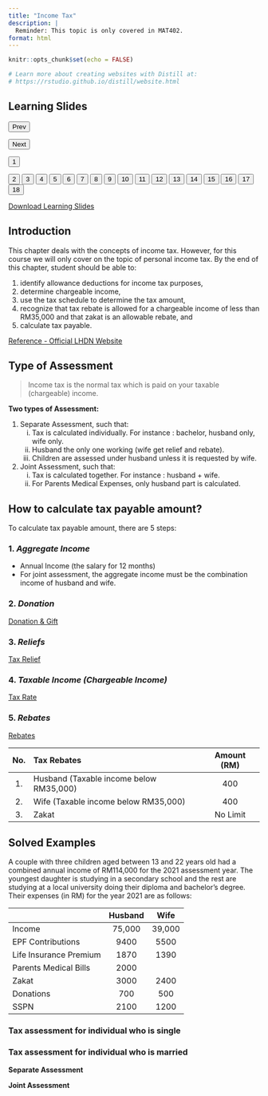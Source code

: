 ```yaml
---
title: "Income Tax"
description: |
  Reminder: This topic is only covered in MAT402.
format: html
---
```


```r
knitr::opts_chunk$set(echo = FALSE)

# Learn more about creating websites with Distill at:
# https://rstudio.github.io/distill/website.html

```

<html>

<title>W3.CSS</title>

<meta name="viewport" content="width=device-width, initial-scale=1">

<link rel="stylesheet" href="https://www.w3schools.com/w3css/4/w3.css">

```{=html}
<style>
  .mySlides {display:none}
</style>
```
<body>

::: w3-container
<h2>Learning Slides</h2>
:::

::: {.w3-content style="max-width:800px"}
<img src="images\income\Slide1.png" class="mySlides" style="width:100%"/> <img src="images\income\Slide2.png" class="mySlides" style="width:100%"/> <img src="images\income\Slide3.png" class="mySlides" style="width:100%"/> <img src="images\income\Slide4.png" class="mySlides" style="width:100%"/> <img src="images\income\Slide5.png" class="mySlides" style="width:100%"/> <img src="images\income\Slide6.png" class="mySlides" style="width:100%"/> <img src="images\income\Slide7.png" class="mySlides" style="width:100%"/> <img src="images\income\Slide8.png" class="mySlides" style="width:100%"/> <img src="images\income\Slide9.png" class="mySlides" style="width:100%"/> <img src="images\income\Slide10.png" class="mySlides" style="width:100%"/> <img src="images\income\Slide11.png" class="mySlides" style="width:100%"/> <img src="images\income\Slide12.png" class="mySlides" style="width:100%"/> <img src="images\income\Slide13.png" class="mySlides" style="width:100%"/> <img src="images\income\Slide14.png" class="mySlides" style="width:100%"/> <img src="images\income\Slide15.png" class="mySlides" style="width:100%"/> <img src="images\income\Slide16.png" class="mySlides" style="width:100%"/> <img src="images\income\Slide17.png" class="mySlides" style="width:100%"/> <img src="images\income\Slide18.png" class="mySlides" style="width:100%"/>
:::

::: w3-center
<button class="w3-button w3-light-grey" onclick="plusDivs(-1)">Prev</button> <button class="w3-button w3-light-grey" onclick="plusDivs(1)">Next</button>
:::

::: w3-center
<button class="w3-button demo" onclick="currentDiv(1)">1</button> <button class="w3-button demo" onclick="currentDiv(2)">2</button> <button class="w3-button demo" onclick="currentDiv(3)">3</button> <button class="w3-button demo" onclick="currentDiv(4)">4</button> <button class="w3-button demo" onclick="currentDiv(5)">5</button> <button class="w3-button demo" onclick="currentDiv(6)">6</button> <button class="w3-button demo" onclick="currentDiv(7)">7</button> <button class="w3-button demo" onclick="currentDiv(8)">8</button> <button class="w3-button demo" onclick="currentDiv(9)">9</button> <button class="w3-button demo" onclick="currentDiv(10)">10</button> <button class="w3-button demo" onclick="currentDiv(11)">11</button> <button class="w3-button demo" onclick="currentDiv(12)">12</button> <button class="w3-button demo" onclick="currentDiv(13)">13</button> <button class="w3-button demo" onclick="currentDiv(14)">14</button> <button class="w3-button demo" onclick="currentDiv(15)">15</button> <button class="w3-button demo" onclick="currentDiv(16)">16</button> <button class="w3-button demo" onclick="currentDiv(17)">17</button> <button class="w3-button demo" onclick="currentDiv(18)">18</button>
:::

```{=html}
<script>
var slideIndex = 1;
showDivs(slideIndex);

function plusDivs(n) {
  showDivs(slideIndex += n);
}

function currentDiv(n) {
  showDivs(slideIndex = n);
}

function showDivs(n) {
  var i;
  var x = document.getElementsByClassName("mySlides");
  var dots = document.getElementsByClassName("demo");
  if (n > x.length) {slideIndex = 1}    
  if (n < 1) {slideIndex = x.length}
  for (i = 0; i < x.length; i++) {
    x[i].style.display = "none";  
  }
  for (i = 0; i < dots.length; i++) {
    dots[i].className = dots[i].className.replace(" w3-red", "");
  }
  x[slideIndex-1].style.display = "block";  
  dots[slideIndex-1].className += " w3-red";
}
</script>
```
</body>

</html>

<aside>[Download Learning Slides](files/slides/income.pdf)</aside>

## Introduction

This chapter deals with the concepts of income tax. However, for this course we will only cover on the topic of personal income tax. By the end of this chapter, student should be able to:

1.  identify allowance deductions for income tax purposes,\
2.  determine chargeable income,\
3.  use the tax schedule to determine the tax amount,\
4.  recognize that tax rebate is allowed for a chargeable income of less than RM35,000 and that zakat is an allowable rebate, and\
5.  calculate tax payable.

[Reference - Official LHDN Website](https://www.hasil.gov.my/en/individual/introduction-individual-income-tax/)

## Type of Assessment

> Income tax is the normal tax which is paid on your taxable (chargeable) income.

**Two types of Assessment:**

1.  Separate Assessment, such that:
    i.  Tax is calculated individually. For instance : bachelor, husband only, wife only.\
    ii. Husband the only one working (wife get relief and rebate).\
    iii. Children are assessed under husband unless it is requested by wife.
2.  Joint Assessment, such that:
    i.  Tax is calculated together. For instance : husband + wife.\
    ii. For Parents Medical Expenses, only husband part is calculated.

## How to calculate tax payable amount?

To calculate tax payable amount, there are 5 steps:

### 1. *Aggregate Income*

-   Annual Income (the salary for 12 months)\
-   For joint assessment, the aggregate income must be the combination income of husband and wife.

### 2. *Donation*

[Donation & Gift](https://www.hasil.gov.my/en/individual/individual-life-cycle/how-to-declare-income/donations-gifts/)

<!-- | Contribution | Amount |   --> <!-- |:-------------|:------:|   --> <!-- | Gift of money to the Government, State Government or Local Authorities. | NIL |   --> <!-- | Gift of money to Approved Institutions or Organisations. | (Amount is limited to 7% of aggregate income)  |   --> <!-- | Gift of money or cost of contribution in kind for any Approved Sports Activity or Sports Body. | (Amount is limited to 7% of aggregate income) |   --> <!-- | Gift of money or cost of contribution in kind for any Approved Project of National Interest Approved by Ministry of Finance. | (Amount is limited to 7% of aggregate income) |   --> <!-- | Gift of artifacts, manuscripts or paintings. | NIL |   --> <!-- | Gift of money for provision of Library Facilities or to Libraries | NIL |   -->

### 3. *Reliefs*

<!-- ```{r echo=FALSE} -->

<!-- library(webshot) -->

<!-- knitr::include_url("https://www.hasil.gov.my/en/individual/individual-life-cycle/how-to-declare-income/tax-reliefs/") -->

<!-- ```   -->

<!-- <iframe width='1000px' height='1000px' src='https://www.hasil.gov.my/en/individual/individual-life-cycle/how-to-declare-income/tax-reliefs/'> -->

<!--   <p>Your browser does not support iframes</p> -->

<!-- </iframe> -->

[Tax Relief](https://www.hasil.gov.my/en/individual/individual-life-cycle/how-to-declare-income/tax-reliefs/)

<!-- <center style="max-width:700px"> -->

<!-- ![Individual Tax Reliefs 2019](files/notes/reliefs_2019.png)   -->

</center>

### 4. *Taxable Income (Chargeable Income)*

[Tax Rate](https://www.hasil.gov.my/en/individual/individual-life-cycle/how-to-declare-income/tax-rate/)

<!-- <center style="max-width:700px"> -->

<!-- ![](files/notes/tax_schedule_2018_2019.png) -->

<!-- </center>   -->

### 5. *Rebates*

[Rebates](https://www.hasil.gov.my/en/individual/individual-life-cycle/how-to-declare-income/rebates/)

| No. | Tax Rebates                             | Amount (RM) |
|:---:|:----------------------------------------|:-----------:|
| 1\. | Husband (Taxable income below RM35,000) |     400     |
| 2\. | Wife (Taxable income below RM35,000)    |     400     |
| 3\. | Zakat                                   |  No Limit   |

## Solved Examples

A couple with three children aged between 13 and 22 years old had a combined annual income of RM114,000 for the 2021 assessment year. The youngest daughter is studying in a secondary school and the rest are studying at a local university doing their diploma and bachelor's degree. Their expenses (in RM) for the year 2021 are as follows:\

|                        | Husband |  Wife  |
|------------------------|:-------:|:------:|
| Income                 | 75,000  | 39,000 |
| EPF Contributions      |  9400   |  5500  |
| Life Insurance Premium |  1870   |  1390  |
| Parents Medical Bills  |  2000   |        |
| Zakat                  |  3000   |  2400  |
| Donations              |   700   |  500   |
| SSPN                   |  2100   |  1200  |

### Tax assessment for individual who is single

### Tax assessment for individual who is married

**Separate Assessment**

**Joint Assessment**
